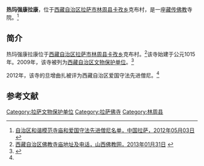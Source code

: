{{Infobox Tibetan Buddhist monastery
|name = 热玛强康拉康
|image =
|image size = 250px
|alt = 
|caption = 
|t=
|w=
|to = 
|ipa={{IPA|}}
|z=
|thdl=
|e=
|tc=熱瑪強康拉康
|s=热玛强康拉康
|p=
|m=
|k=
|pushpin_map = 
|latd =  | latm =  | lats =  | latNS = 
|longd=  | longm= | longs =| longEW = 
|iso_region = 
|map_caption = 
|mapsize = 
|location_country = 中国
|location = {{CHN}}[[西藏自治区|西藏自治区]][[拉萨市|拉萨市]][[林周县|林周县]][[卡孜乡|卡孜乡]]
|coordinates_display =
|founded_by = 
|date_founded =
|date_renovated =
|sect = 
|mather =
|children =
|dedicated_to = 
|tulku =
|head_lama = 
|head_mgh =
|no._of_monks = 
|architecture = 
|festivals =
|footnotes = 
}}
{{文物保护单位
| 级别 = 省级
| 省区市 = 西藏自治区
| 图片 = 
| 名称 = 热玛强康拉康
| 编号 = 5-29
| 分类 = 古建筑
| 时代 = 公元1015年
| 所在 = [[拉萨市|拉萨市]][[林周县|林周县]][[卡孜乡|卡孜乡]]
| 登录 = 2009年11月19日
}}

'''热玛强康拉康'''，位于[[西藏自治区|西藏自治区]][[拉萨市|拉萨市]][[林周县|林周县]][[卡孜乡|卡孜乡]]克布村，是一座[[藏传佛教|藏传佛教]]寺院。<ref name=mingdan>[http://www.lasa.gov.cn/Item/38763.aspx 自治区和谐模范寺庙和爱国守法先进僧尼名单，中国拉萨，2012年05月03日] {{webarchive|url=https://web.archive.org/web/20130928220630/http://www.lasa.gov.cn/Item/38763.aspx |date=2013年09月28日 }}</ref>

==简介==
热玛强康拉康位于[[西藏自治区|西藏自治区]][[拉萨市|拉萨市]][[林周县|林周县]][[卡孜乡|卡孜乡]]克布村。<ref>[http://www.sxfj.org/html/6480/6480.html 西藏自治区佛教寺庙地址及电话，山西佛教网，2013年01月31日] {{webarchive|url=https://web.archive.org/web/20140522160604/http://www.sxfj.org/html/6480/6480.html |date=2014年05月22日 }}</ref>该寺始建于公元1015年。2009年，该寺被列为[[西藏自治区文物保护单位|西藏自治区文物保护单位]]。<ref>{{cite web|language= |publisher=西藏自治区文物局 |title=西藏自治区文物局关于公布第五批自治区级文物保护单位名单的通知 藏文物字【2009】432号 |url=http://xzwwj.sach.gov.cn/tabid/84/InfoID/1838/Default.aspx |author= |date=2009-11-19 |accessdate=2009-12-30 |deadurl=yes |archiveurl=https://web.archive.org/web/20100508013404/http://xzwwj.sach.gov.cn/tabid/84/InfoID/1838/Default.aspx |archivedate=2010-05-08 }}</ref>

2012年，该寺的旦增曲扎被评为西藏自治区爱国守法先进僧尼。<ref name=mingdan/>

==参考文献==
{{reflist}}

{{拉萨地标}}
[[Category:拉萨文物保护单位|Category:拉萨文物保护单位]]
[[Category:拉萨佛寺|Category:拉萨佛寺]]
[[Category:林周县|Category:林周县]]